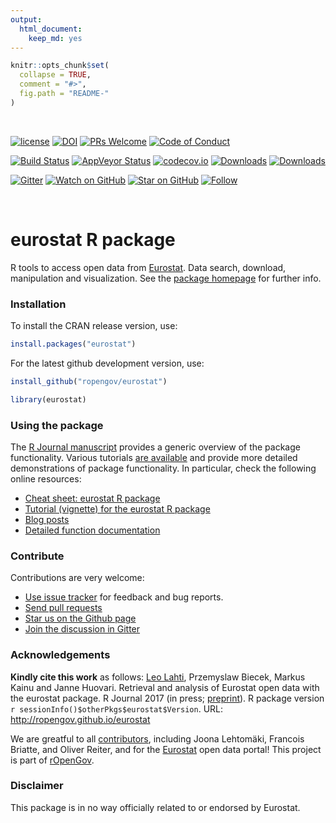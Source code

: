 ```yaml
---
output: 
  html_document: 
    keep_md: yes
---
```



```r
knitr::opts_chunk$set(
  collapse = TRUE,
  comment = "#>",
  fig.path = "README-"
)
```

<br>

[![license](https://img.shields.io/github/license/mashape/apistatus.svg)]()
[![DOI](https://zenodo.org/badge/18989920.svg)](https://zenodo.org/badge/latestdoi/18989920)
[![PRs Welcome][prs-badge]][prs]
[![Code of Conduct][coc-badge]][coc]

[![Build Status](https://travis-ci.org/rOpenGov/eurostat.svg?branch=master)](https://travis-ci.org/rOpenGov/eurostat)
[![AppVeyor Status](https://ci.appveyor.com/api/projects/status/github/rOpenGov/eurostat?branch=master&svg=true)](https://ci.appveyor.com/project/rOpenGov/eurostat)
[![codecov.io](https://codecov.io/github/rOpenGov/eurostat/coverage.svg?branch=master)](https://codecov.io/github/rOpenGov/eurostat?branch=master)
[![Downloads](http://cranlogs.r-pkg.org/badges/grand-total/eurostat)](https://cran.r-project.org/package=eurostat)
[![Downloads](http://cranlogs.r-pkg.org/badges/eurostat)](https://cran.r-project.org/package=eurostat)

[![Gitter](https://badges.gitter.im/rOpenGov/eurostat.svg)](https://gitter.im/rOpenGov/eurostat?utm_source=badge&utm_medium=badge&utm_campaign=pr-badge)
[![Watch on GitHub][github-watch-badge]][github-watch]
[![Star on GitHub][github-star-badge]][github-star]
[![Follow](https://img.shields.io/twitter/follow/ropengov.svg?style=social)](https://twitter.com/intent/follow?screen_name=ropengov)  

<!--[![Contributors](https://img.shields.io/github/contributors/cdnjs/cdnjs.svg?style=flat-square)](#contributors)-->

<!--[![License](https://img.shields.io/pypi/l/Django.svg)](https://opensource.org/licenses/BSD-2-Clause)-->

<!--[![Stories in Ready](http://badge.waffle.io/ropengov/eurostat.png?label=TODO)](http://waffle.io/ropengov/eurostat)-->
<!--[![CRAN version](http://www.r-pkg.org/badges/version/eurostat)](https://cran.r-project.org/package=eurostat)-->

<br>

# eurostat R package

<!-- README.md is generated from README.Rmd. Please edit that file -->

R tools to access open data from [Eurostat](http://ec.europa.eu/eurostat). Data search, download, manipulation and visualization. See the [package homepage](http://ropengov.github.io/eurostat) for further info.


### Installation

To install the CRAN release version, use:

```r
install.packages("eurostat")
```


For the latest github development version, use:

```r
install_github("ropengov/eurostat")
```
```r
library(eurostat)
```

### Using the package

The [R Journal
manuscript](https://journal.r-project.org/archive/2017/RJ-2017-019/index.html)
provides a generic overview of the package functionality. Various
tutorials [are available](http://ropengov.github.io/eurostat/articles/index.html) and provide more detailed demonstrations of package functionality. In
particular, check the following online resources:
 
  * [Cheat sheet: eurostat R package](http://ropengov.github.io/eurostat/articles/cheatsheet.html)
  * [Tutorial (vignette) for the eurostat R package](http://ropengov.github.io/eurostat/articles/eurostat_tutorial.html)
  * [Blog posts](http://ropengov.github.io/eurostat/articles/blogposts.html)
  * [Detailed function documentation](http://ropengov.github.io/eurostat/reference/index.html)
  <!--* [Publications using the eurostat R package](http://ropengov.github.io/eurostat/articles/publications.html)-->

<!--
 * [Eurostat R Cheat Sheet](https://github.com/rOpenGov/eurostat/blob/master/vignettes/cheatsheet/eurostat_cheatsheet.pdf)
 * [Package vignette](https://github.com/rOpenGov/eurostat/blob/master/vignettes/eurostat_tutorial.md) for installation and standard use
 * Blog posts ([package release](https://rpubs.com/muuankarski/27120) / [case studies](http://ropengov.github.io/r/2015/05/01/eurostat-package-examples/))  
 * Journal manuscript ([preprint](https://journal.r-project.org/archive/2017/RJ-2017-019/index.html) / [markdown](https://github.com/rOpenGov/eurostat/blob/master/vignettes/2017_RJournal_manuscript/lahti-huovari-kainu-biecek.md)) with reproducible examples
-->

### Contribute

Contributions are very welcome:

  * [Use issue tracker](https://github.com/ropengov/eurostat/issues) for feedback and bug reports.
  * [Send pull requests](https://github.com/ropengov/eurostat/)
  * [Star us on the Github page](https://github.com/ropengov/eurostat)
  * [Join the discussion in Gitter](https://gitter.im/rOpenGov/eurostat)

### Acknowledgements

**Kindly cite this work** as follows: [Leo Lahti](https://github.com/antagomir), Przemyslaw Biecek, Markus Kainu and Janne Huovari. Retrieval and analysis of Eurostat open data with the eurostat package. R Journal 2017 (in press; [preprint](https://journal.r-project.org/archive/2017/RJ-2017-019/index.html)). R package version `r sessionInfo()$otherPkgs$eurostat$Version`. URL: [http://ropengov.github.io/eurostat](http://ropengov.github.io/eurostat)

We are greatful to all [contributors](https://github.com/rOpenGov/eurostat/graphs/contributors), including Joona Lehtomäki, Francois Briatte, and Oliver Reiter, and for the [Eurostat](http://ec.europa.eu/eurostat/) open data portal! This project is part of [rOpenGov](http://ropengov.github.io).





### Disclaimer

This package is in no way officially related to or endorsed by Eurostat.


[chat-badge]: https://img.shields.io/badge/chat-on%20gitter-46BC99.svg?style=flat-square
[chat]: https://gitter.im/kentcdodds/all-contributors?utm_source=badge&utm_medium=badge&utm_campaign=pr-badge&utm_content=badge
[build-badge]: https://img.shields.io/travis/kentcdodds/all-contributors.svg?style=flat-square
[build]: https://travis-ci.org/kentcdodds/all-contributors
[version-badge]: https://img.shields.io/npm/v/all-contributors.svg?style=flat-square
[package]: https://www.npmjs.com/package/all-contributors
[license-badge]: https://img.shields.io/npm/l/all-contributors.svg?style=flat-square
[license]: https://github.com/kentcdodds/all-contributors/blob/master/LICENSE
[prs-badge]: https://img.shields.io/badge/PRs-welcome-brightgreen.svg?style=flat-square
[prs]: http://makeapullrequest.com
[donate-badge]: https://img.shields.io/badge/$-support-green.svg?style=flat-square
[donate]: http://kcd.im/donate
[coc-badge]: https://img.shields.io/badge/code%20of-conduct-ff69b4.svg?style=flat-square
[coc]: https://github.com/kentcdodds/all-contributors/blob/master/other/CODE_OF_CONDUCT.md
[implementations-badge]: https://img.shields.io/badge/%F0%9F%92%A1-implementations-8C8E93.svg?style=flat-square
[implementations]: https://github.com/kentcdodds/all-contributors/blob/master/other/IMPLEMENTATIONS.md
[github-watch-badge]: https://img.shields.io/github/watchers/kentcdodds/all-contributors.svg?style=social
[github-watch]: https://github.com/kentcdodds/all-contributors/watchers
[github-star-badge]: https://img.shields.io/github/stars/kentcdodds/all-contributors.svg?style=social
[github-star]: https://github.com/kentcdodds/all-contributors/stargazers
[twitter]: https://twitter.com/intent/tweet?text=Check%20out%20all-contributors!%20%E2%9C%A8%20Recognize%20all%20contributors,%20not%20just%20the%20ones%20who%20commit%20code%20%E2%9C%A8%20https://github.com/kentcdodds/all-contributors%20%F0%9F%A4%97
[twitter-badge]: https://img.shields.io/twitter/url/https/github.com/kentcdodds/all-contributors.svg?style=social
[emojis]: https://github.com/kentcdodds/all-contributors#emoji-key
[all-contributors]: https://github.com/kentcdodds/all-contributors
